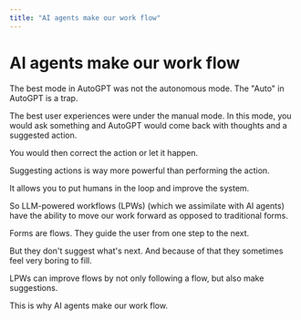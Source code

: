 ```yaml
---
title: "AI agents make our work flow"
---
```


# AI agents make our work flow

The best mode in AutoGPT was not the autonomous mode. The "Auto" in AutoGPT is a trap.

The best user experiences were under the manual mode. In this mode, you would ask something and AutoGPT would come back with thoughts and a suggested action.

You would then correct the action or let it happen.

Suggesting actions is way more powerful than performing the action.

It allows you to put humans in the loop and improve the system.

So LLM-powered workflows (LPWs) (which we assimilate with AI agents) have the ability to move our work forward as opposed to traditional forms.

Forms are flows. They guide the user from one step to the next.

But they don't suggest what's next. And because of that they sometimes feel very boring to fill.

LPWs can improve flows by not only following a flow, but also make suggestions.

This is why AI agents make our work flow.
